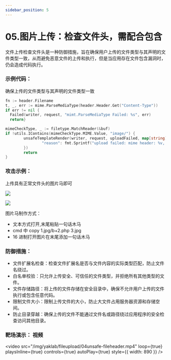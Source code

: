 ```yaml
---
sidebar_position: 5
---
```


# 05.图片上传：检查文件头，需配合包含

文件上传检查文件头是一种防御措施，旨在确保用户上传的文件类型与其声明的文件类型一致，从而避免恶意文件的上传和执行，但是当应用存在文件包含漏洞时，仍会造成代码执行。

### 示例代码：

确保上传的文件类型与其声明的文件类型一致

```Go
fn := header.Filename
t, _, err := mime.ParseMediaType(header.Header.Get("Content-Type"))
if err != nil {
  Failed(writer, request, "mimt.ParseMediaType Failed: %s", err)
  return}

mimeCheckType, _ := filetype.MatchReader(&buf)
if !utils.IContains(mimeCheckType.MIME.Value, "image/") {
        unsafeTemplateRender(writer, request, uploadFailed, map[string]any{
                "reason": fmt.Sprintf("upload failed: mime header: %v, filetype actually: %v", t, mimeCheckType.MIME.Value),
        })
        return
}

```

### 攻击示例：

上传具有正常文件头的图片马即可

![](/img/yaklab/fileupload/04unsafe-fileheader01.png)

![](/img/yaklab/fileupload/04unsafe-fileheader02.png)

图片马制作方式：

- 文本方式打开,末尾粘贴一句话木马
- cmd 中 copy 1.jpg/b+2.php 3.jpg
- 16 进制打开图片在末尾添加一句话木马

### 防御措施：

- 文件扩展名检查：检查文件扩展名是否与文件内容的实际类型匹配，防止文件名绕过。
- 白名单校验：只允许上传安全、可信任的文件类型，并拒绝所有其他类型的文件。
- 文件存储路径：将上传的文件存储在安全目录中，确保不允许用户上传的文件执行或包含任意代码。
- 限制文件大小：限制上传文件的大小，防止大文件占用服务器资源和存储空间。
- 防止目录穿越：确保上传的文件不能通过文件名或路径绕过应用程序的安全检查访问其他目录。

### 靶场演示： 视频

<video
  src="/img/yaklab/fileupload/04unsafe-fileheader.mp4"
  loop={true}
  playsInline={true}
  controls={true}
  autoPlay={true}
  style={{ width: 890 }}
/>
